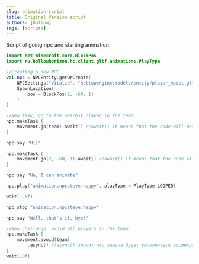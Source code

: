 ```yaml
---
slug: animation-script
title: Original Version script
authors: [hollow]
tags: [scripts]
---
```


Script of going npc and starting animation

```kotlin
import net.minecraft.core.BlockPos
import ru.hollowhorizon.hc.client.gltf.animations.PlayType

//Creating a new NPC
val npc = NPCEntity.getOrCreate(
    NPCSettings("Vitalik", "hollowengine:models/entity/player_model.gltf"),
    SpawnLocation(
        pos = BlockPos(2, -60, 1)
    )
)

//New task, go to the nearest player in the team
npc.makeTask {
    movement.go(team).await() //await() it means that the code will not go further until the npc reaches the goal
}

npc say "Hi)"

npc.makeTask {
    movement.go(2, -60, 1).await() //await() it means that the code will not go further until the npc reaches the goal
}

npc say "Ha, I can animate"

npc.play("animation.npcsteve.happy", playType = PlayType.LOOPED)

wait(1.5f)

npc stop "animation.npcsteve.happy"

npc say "Well, that's it, bye!"

//New challenge, avoid all players in the team
npc.makeTask {
    movement.avoid(team)
        .async() //async() значит что задача будет выполняться ассинхронно (код продолжит идти дальше, даже если цель не достигнута)
}
wait(10f)
```
